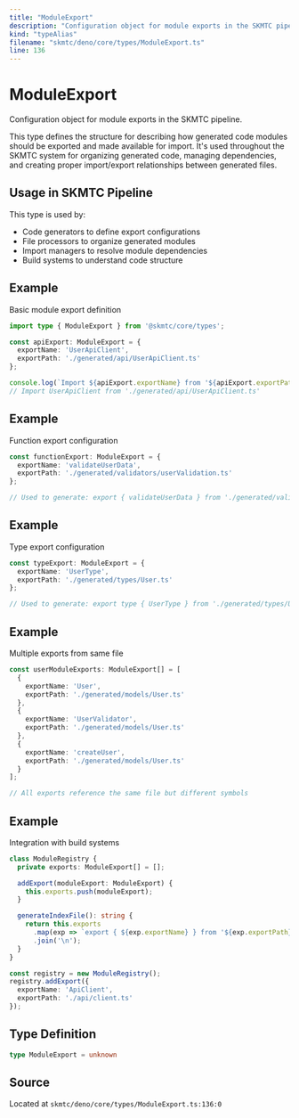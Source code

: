 ```yaml
---
title: "ModuleExport"
description: "Configuration object for module exports in the SKMTC pipeline."
kind: "typeAlias"
filename: "skmtc/deno/core/types/ModuleExport.ts"
line: 136
---
```


# ModuleExport

Configuration object for module exports in the SKMTC pipeline.

This type defines the structure for describing how generated code modules
should be exported and made available for import. It's used throughout
the SKMTC system for organizing generated code, managing dependencies,
and creating proper import/export relationships between generated files.

## Usage in SKMTC Pipeline

This type is used by:
- Code generators to define export configurations
- File processors to organize generated modules
- Import managers to resolve module dependencies
- Build systems to understand code structure


## Example

Basic module export definition
```typescript
import type { ModuleExport } from '@skmtc/core/types';

const apiExport: ModuleExport = {
  exportName: 'UserApiClient',
  exportPath: './generated/api/UserApiClient.ts'
};

console.log(`Import ${apiExport.exportName} from '${apiExport.exportPath}'`);
// Import UserApiClient from './generated/api/UserApiClient.ts'
```


## Example

Function export configuration
```typescript
const functionExport: ModuleExport = {
  exportName: 'validateUserData',
  exportPath: './generated/validators/userValidation.ts'
};

// Used to generate: export { validateUserData } from './generated/validators/userValidation.ts'
```


## Example

Type export configuration
```typescript
const typeExport: ModuleExport = {
  exportName: 'UserType',
  exportPath: './generated/types/User.ts'
};

// Used to generate: export type { UserType } from './generated/types/User.ts'
```


## Example

Multiple exports from same file
```typescript
const userModuleExports: ModuleExport[] = [
  {
    exportName: 'User',
    exportPath: './generated/models/User.ts'
  },
  {
    exportName: 'UserValidator',
    exportPath: './generated/models/User.ts'
  },
  {
    exportName: 'createUser',
    exportPath: './generated/models/User.ts'
  }
];

// All exports reference the same file but different symbols
```


## Example

Integration with build systems
```typescript
class ModuleRegistry {
  private exports: ModuleExport[] = [];

  addExport(moduleExport: ModuleExport) {
    this.exports.push(moduleExport);
  }

  generateIndexFile(): string {
    return this.exports
      .map(exp => `export { ${exp.exportName} } from '${exp.exportPath}';`)
      .join('\n');
  }
}

const registry = new ModuleRegistry();
registry.addExport({
  exportName: 'ApiClient',
  exportPath: './api/client.ts'
});
```

## Type Definition

```typescript
type ModuleExport = unknown
```

## Source

Located at `skmtc/deno/core/types/ModuleExport.ts:136:0`
